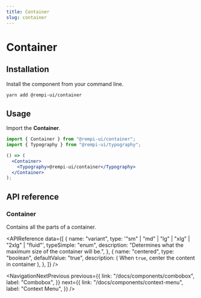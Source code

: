 ```yaml
---
title: Container
slug: container
---
```


# Container

<Description text="The container centers your content horizontally. It's the most basic layout element." />

<SelectVersion />

<PreviewComponent name="container" />

## Installation

Install the component from your command line.

```bash
yarn add @rempi-ui/container
```

## Usage

Import the <strong>Container</strong>.

```jsx
import { Container } from "@rempi-ui/container";
import { Typography } from "@rempi-ui/typography";

() => (
  <Container>
    <Typography>@rempi-ui/container</Typography>
  </Container>
);
```

## API reference

### Container

Contains all the parts of a container.<br />

<APIReference
  data={[
    {
      name: "variant",
      type: '"sm" | "md" | "lg" | "xlg" | "2xlg" | "fluid"',
      typeSimple: "enum",
      description: "Determines what the maximum size of the container will be.",
    },
    {
      name: "centered",
      type: "boolean",
      defaultValue: "true",
      description: (
        <span>
          When <code>true</code>, center the content in container
        </span>
      ),
    },
  ]}
/>

<NavigationNextPrevious
  previous={{
    link: "/docs/components/combobox",
    label: "Combobox",
  }}
  next={{
    link: "/docs/components/context-menu",
    label: "Context Menu",
  }}
/>
